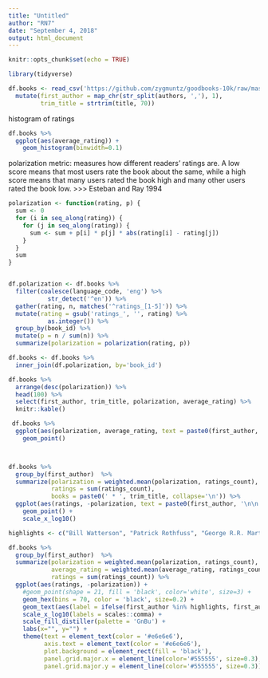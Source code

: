 ```yaml
---
title: "Untitled"
author: "RN7"
date: "September 4, 2018"
output: html_document
---
```


```r
knitr::opts_chunk$set(echo = TRUE)
```

```r
library(tidyverse)

df.books <- read_csv('https://github.com/zygmuntz/goodbooks-10k/raw/master/books.csv') %>%
  mutate(first_author = map_chr(str_split(authors, ','), 1),
         trim_title = strtrim(title, 70))
```

histogram of ratings



```r
df.books %>%
  ggplot(aes(average_rating)) +
    geom_histogram(binwidth=0.1)
```



polarization metric: measures how different readers’ ratings are. A low score means that most users rate the book about the same, while a high score means that many users rated the book high and many other users rated the book low. >>> Esteban and Ray 1994

```r
polarization <- function(rating, p) {
  sum <- 0
  for (i in seq_along(rating)) {
    for (j in seq_along(rating)) {
      sum <- sum + p[i] * p[j] * abs(rating[i] - rating[j])
    }
  }
  sum
}


df.polarization <- df.books %>%
  filter(coalesce(language_code, 'eng') %>%
           str_detect('^en')) %>%
  gather(rating, n, matches('^ratings_[1-5]')) %>%
  mutate(rating = gsub('ratings_', '', rating) %>%
           as.integer()) %>%
  group_by(book_id) %>%
  mutate(p = n / sum(n)) %>%
  summarize(polarization = polarization(rating, p))

df.books <- df.books %>%
  inner_join(df.polarization, by='book_id')

df.books %>%
  arrange(desc(polarization)) %>%
  head(100) %>%
  select(first_author, trim_title, polarization, average_rating) %>% 
  knitr::kable()

```




```r
 df.books %>%
  ggplot(aes(polarization, average_rating, text = paste0(first_author, ': ', trim_title))) +
    geom_point()



df.books %>%
  group_by(first_author)  %>%
  summarize(polarization = weighted.mean(polarization, ratings_count),
            ratings = sum(ratings_count),
            books = paste0(' * ', trim_title, collapse='\n')) %>%
  ggplot(aes(ratings, -polarization, text = paste0(first_author, '\n\n', books))) +
    geom_point() +
    scale_x_log10()
```




```r
highlights <- c("Bill Watterson", "Patrick Rothfuss", "George R.R. Martin", "J.R.R. Tolkien", "J.K. Rowling", "Suzanne Collins", "Stephen King", "Dan Brown", "J.D. Salinger", "Paulo Coelho", "Stephenie Meyer", "E.L. James", "Elizabeth Gilbert", "Ayn Rand", "Herman Melville", "Rhonda Byrne", "Adolf Hitler", "L. Ron Hubbard", "Sarah Palin", "Angie Thomas", "Trevor Noah", "Andy Weir", "William Shakespeare", "John Green", "Jane Austen")

df.books %>%
  group_by(first_author)  %>%
  summarize(polarization = weighted.mean(polarization, ratings_count),
            average_rating = weighted.mean(average_rating, ratings_count),
            ratings = sum(ratings_count)) %>%
  ggplot(aes(ratings, -polarization)) +
    #geom_point(shape = 21, fill = 'black', color='white', size=3) +
    geom_hex(bins = 70, color = 'black', size=0.2) +
    geom_text(aes(label = ifelse(first_author %in% highlights, first_author, NA)), color='#e6e6e6', size=3, hjust = 1) +
    scale_x_log10(labels = scales::comma) +
    scale_fill_distiller(palette = 'GnBu') +
    labs(x="", y="") +
    theme(text = element_text(color = '#e6e6e6'),
          axis.text = element_text(color = '#e6e6e6'),
          plot.background = element_rect(fill = 'black'),
          panel.grid.major.x = element_line(color='#555555', size=0.3),
          panel.grid.major.y = element_line(color='#555555', size=0.3))
```

